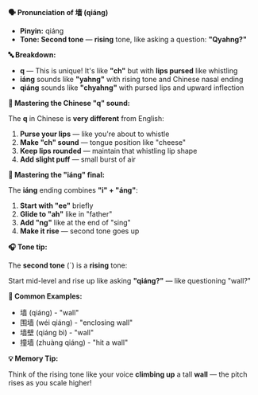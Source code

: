 **🗣️ Pronunciation of 墙 (qiáng)**

- **Pinyin:** qiáng
- **Tone: Second tone** — **rising** tone, like asking a question: **"Qyahng?"**

**🔤 Breakdown:**

- **q** — This is unique! It's like **"ch"** but with **lips pursed** like whistling
- **iáng** sounds like **"yahng"** with rising tone and Chinese nasal ending
- **qiáng** sounds like **"chyahng"** with pursed lips and upward inflection

**🎯 Mastering the Chinese "q" sound:**

The **q** in Chinese is **very different** from English:

1. **Purse your lips** — like you're about to whistle
2. **Make "ch" sound** — tongue position like "cheese"
3. **Keep lips rounded** — maintain that whistling lip shape
4. **Add slight puff** — small burst of air

**🎯 Mastering the "iáng" final:**

The **iáng** ending combines **"i" + "áng"**:

1. **Start with "ee"** briefly
2. **Glide to "ah"** like in "father"
3. **Add "ng"** like at the end of "sing"
4. **Make it rise** — second tone goes up

**🎧 Tone tip:**

The **second tone** (ˊ) is a **rising** tone:

Start mid-level and rise up like asking **"qiáng?"** — like questioning "wall?"

**📝 Common Examples:**

- 墙 (qiáng) - "wall"
- 围墙 (wéi qiáng) - "enclosing wall"
- 墙壁 (qiáng bì) - "wall"
- 撞墙 (zhuàng qiáng) - "hit a wall"

**💡 Memory Tip:**

Think of the rising tone like your voice **climbing up** a tall **wall** — the pitch rises as you
scale higher!
